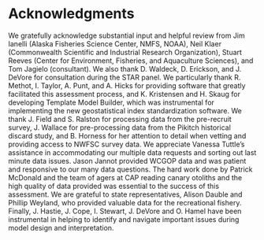 # Acknowledgments

We gratefully acknowledge substantial input and helpful review from Jim Ianelli (Alaska Fisheries Science Center, NMFS, NOAA), Neil Klaer (Commonwealth Scientific and Industrial Research Organization), Stuart Reeves (Center for Environment, Fisheries, and Aquaculture Sciences), and Tom Jagielo (consultant).  We also thank D. Waldeck, D. Erickson, and J. DeVore for consultation during the STAR panel.  We particularly thank R. Methot, I. Taylor, A. Punt, and A. Hicks for providing software that greatly facilitated this assessment process, and K. Kristensen and H. Skaug for developing Template Model Builder, which was instrumental for implementing the new geostatistical index standardization software.  We thank J. Field and S. Ralston for processing data from the pre-recruit survey, J. Wallace for pre-processing data from the Pikitch historical discard study, and B. Horness for her attention to detail when vetting and providing access to NWFSC survey data.  We appreciate Vanessa Tuttle’s assistance in accommodating our multiple data requests and sorting out last minute data issues.  Jason Jannot provided WCGOP data and was patient and responsive to our many data questions.  The hard work done by Patrick McDonald and the team of agers at CAP reading canary otoliths and the high quality of data provided was essential to the success of this assessment.  We are grateful to state representatives, Alison Dauble and Phillip Weyland, who provided valuable data for the recreational fishery.    Finally, J. Hastie, J. Cope, I. Stewart, J. DeVore and O. Hamel have been instrumental in helping to identify and navigate important issues during model design and interpretation.
